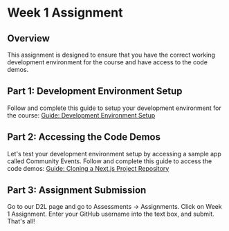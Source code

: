 # Week 1 Assignment

## Overview

This assignment is designed to ensure that you have the correct working development environment for the course and have access to the code demos.

## Part 1: Development Environment Setup

Follow and complete this guide to setup your development environment for the course: [Guide: Development Environment Setup](/guides-and-references/development-environment-setup.mdx)

## Part 2: Accessing the Code Demos

Let's test your development environment setup by accessing a sample app called Community Events. Follow and complete this guide to access the code demos: [Guide: Cloning a Next.js Project Repository](/guides-and-references/clone-project.mdx)

## Part 3: Assignment Submission

Go to our D2L page and go to Assessments -> Assignments. Click on Week 1 Assignment. Enter your GitHub username into the text box, and submit. That's all!
